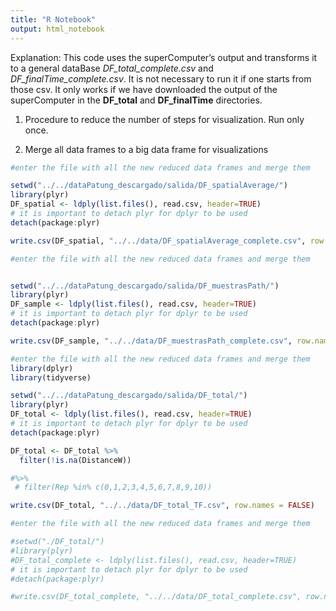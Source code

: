 ```yaml
---
title: "R Notebook"
output: html_notebook
---
```


Explanation: This code uses the superComputer's output and transforms it to a general dataBase *DF_total_complete.csv* and *DF_finalTime_complete.csv*. It is not necessary to run it if one starts from those csv. It only works if we have downloaded the output of the superComputer in the **DF_total** and **DF_finalTime** directories.

1. Procedure to reduce the number of steps for visualization. Run only once. 


2. Merge all data frames to a big data frame for visualizations


```r
#enter the file with all the new reduced data frames and merge them 

setwd("../../dataPatung_descargado/salida/DF_spatialAverage/")
library(plyr)
DF_spatial <- ldply(list.files(), read.csv, header=TRUE)
# it is important to detach plyr for dplyr to be used
detach(package:plyr)
```
```r
write.csv(DF_spatial, "../../data/DF_spatialAverage_complete.csv", row.names = FALSE)
```


```r
#enter the file with all the new reduced data frames and merge them 


setwd("../../dataPatung_descargado/salida/DF_muestrasPath/")
library(plyr)
DF_sample <- ldply(list.files(), read.csv, header=TRUE)
# it is important to detach plyr for dplyr to be used
detach(package:plyr)
```
```r
write.csv(DF_sample, "../../data/DF_muestrasPath_complete.csv", row.names = FALSE)
```

```r
#enter the file with all the new reduced data frames and merge them 
library(dplyr)
library(tidyverse)

setwd("../../dataPatung_descargado/salida/DF_total/")
library(plyr)
DF_total <- ldply(list.files(), read.csv, header=TRUE)
# it is important to detach plyr for dplyr to be used
detach(package:plyr)

DF_total <- DF_total %>%
  filter(!is.na(DistanceW))

#%>%
 # filter(Rep %in% c(0,1,2,3,4,5,6,7,8,9,10))
```
```r
write.csv(DF_total, "../../data/DF_total_TF.csv", row.names = FALSE)
```





```r
#enter the file with all the new reduced data frames and merge them 

#setwd("./DF_total/")
#library(plyr)
#DF_total_complete <- ldply(list.files(), read.csv, header=TRUE)
# it is important to detach plyr for dplyr to be used
#detach(package:plyr)
```
```r
#write.csv(DF_total_complete, "../../data/DF_total_complete.csv", row.names = FALSE)
```




